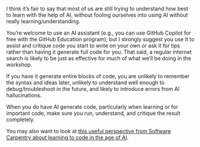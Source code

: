 ::: {.callout-warning title="Using AI assistance"}

I think it's fair to say that most of us are still trying to understand how best to learn with the help of AI, without fooling ourselves into using AI without really learning/understanding.

You're welcome to use an AI assistant (e.g., you can use GitHub Copilot for free with the GitHub Education program), but I strongly suggest you use it to assist and critique code you start to write on your own or ask it for tips rather than having it generate full code for you. That said, a regular internet search is likely to be just as effective for much of what we'll be doing in the workshop.

If you have it generate entire blocks of code, you are unlikely to remember the syntax and ideas later, unlikely to understand well enough to debug/troubleshoot in the future, and likely to introduce errors from AI hallucinations.

When you do have AI generate code, particularly when learning or for important code, make sure you run, understand, and critique the result completely.

You may also want to look at [this useful perspective from Software Carpentry about learning to code in the age of AI](https://swcarpentry.github.io/python-novice-inflammation/01-intro.html#generative-ai).
:::
